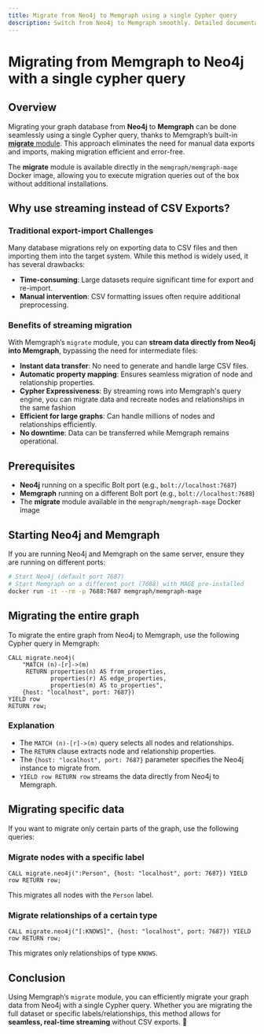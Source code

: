 ```yaml
---
title: Migrate from Neo4j to Memgraph using a single Cypher query
description: Switch from Neo4j to Memgraph smoothly. Detailed documentation to guide the migration process for a seamless transition to Memgraph. 
---
```



# Migrating from Memgraph to Neo4j with a single cypher query

## Overview
Migrating your graph database from **Neo4j** to **Memgraph** can be done seamlessly using a single Cypher query,
thanks to Memgraph’s built-in [**migrate** module](/advanced-algorithms/available-algorithms/migrate). 
This approach eliminates the need for manual data exports and imports, making migration efficient and error-free.

The **migrate** module is available directly in the `memgraph/memgraph-mage` Docker image, allowing you
to execute migration queries out of the box without additional installations.

## Why use streaming instead of CSV Exports?
### Traditional export-import Challenges
Many database migrations rely on exporting data to CSV files and then importing them into the target system.
While this method is widely used, it has several drawbacks:
- **Time-consuming**: Large datasets require significant time for export and re-import.
- **Manual intervention**: CSV formatting issues often require additional preprocessing.

### Benefits of streaming migration
With Memgraph’s `migrate` module, you can **stream data directly from Neo4j into Memgraph**, bypassing the need for intermediate files:
- **Instant data transfer**: No need to generate and handle large CSV files.
- **Automatic property mapping**: Ensures seamless migration of node and relationship properties.
- **Cypher Expressiveness**: By streaming rows into Memgraph's query engine, you can migrate data and recreate nodes and relationships
in the same fashion
- **Efficient for large graphs**: Can handle millions of nodes and relationships efficiently.
- **No downtime**: Data can be transferred while Memgraph remains operational.

## Prerequisites
- **Neo4j** running on a specific Bolt port (e.g., `bolt://localhost:7687`)
- **Memgraph** running on a different Bolt port (e.g., `bolt://localhost:7688`)
- The **migrate** module available in the `memgraph/memgraph-mage` Docker image

## Starting Neo4j and Memgraph
If you are running Neo4j and Memgraph on the same server, ensure they are running on different ports:

```sh
# Start Neo4j (default port 7687)
# Start Memgraph on a different port (7688) with MAGE pre-installed
docker run -it --rm -p 7688:7687 memgraph/memgraph-mage
```

## Migrating the entire graph
To migrate the entire graph from Neo4j to Memgraph, use the following Cypher query in Memgraph:

```cypher
CALL migrate.neo4j(
    "MATCH (n)-[r]->(m) 
     RETURN properties(n) AS from_properties, 
            properties(r) AS edge_properties, 
            properties(m) AS to_properties", 
    {host: "localhost", port: 7687}) 
YIELD row 
RETURN row;
```

### Explanation
- The `MATCH (n)-[r]->(m)` query selects all nodes and relationships.
- The `RETURN` clause extracts node and relationship properties.
- The `{host: "localhost", port: 7687}` parameter specifies the Neo4j instance to migrate from.
- `YIELD row RETURN row` streams the data directly from Neo4j to Memgraph.

## Migrating specific data
If you want to migrate only certain parts of the graph, use the following queries:

### Migrate nodes with a specific label
```cypher
CALL migrate.neo4j(":Person", {host: "localhost", port: 7687}) YIELD row RETURN row;
```
This migrates all nodes with the `Person` label.

### Migrate relationships of a certain type
```cypher
CALL migrate.neo4j("[:KNOWS]", {host: "localhost", port: 7687}) YIELD row RETURN row;
```
This migrates only relationships of type `KNOWS`.

## Conclusion
Using Memgraph’s `migrate` module, you can efficiently migrate your graph data from Neo4j with a single Cypher
query. Whether you are migrating the full dataset or specific labels/relationships, this method allows for 
**seamless, real-time streaming** without CSV exports. 🚀

<CommunityLinks/>
